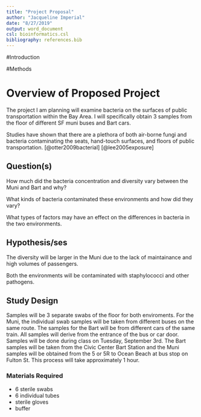 ```yaml
---
title: "Project Proposal"
author: "Jacqueline Imperial"
date: "8/27/2019"
output: word_document
csl: bioinformatics.csl
bibliography: references.bib
---
```


#Introduction

#Methods

#

# Overview of Proposed Project 

The project I am planning will examine bacteria on the surfaces of public transportation within the Bay Area. I will specifically obtain 3 samples from the floor of different SF muni buses and Bart cars.

Studies have shown that there are a plethora of both air-borne fungi and bacteria contaminating the seats, hand-touch surfaces, and floors of public transportation. [@otter2009bacterial] [@lee2005exposure]

## Question(s)

How much did the bacteria concentration and diversity vary between the Muni and Bart and why?

What kinds of bacteria contaminated these environments and how did they vary?

What types of factors may have an effect on the differences in bacteria in the two environments. 

## Hypothesis/ses

The diversity will be larger in the Muni due to the lack of maintainance and high volumes of passengers. 

Both the environments will be contaminated with staphylococci and other pathogens. 

## Study Design 

  Samples will be 3 separate swabs of the floor for both enviroments. For the Muni, the individual swab samples will be taken from different buses on the same route. The samples for the Bart will be from different cars of the same train. All samples will derive from the entrance of the bus or car door.
  Samples will be done during class on Tuesday, September 3rd. The Bart samples will be taken from the Civic Center Bart Station and the Muni samples will be obtained from the 5 or 5R to Ocean Beach at bus stop on Fulton St. This process will take approximately 1 hour. 

### Materials Required

* 6 sterile swabs 
* 6 individual tubes
* sterile gloves
* buffer
